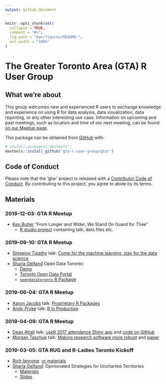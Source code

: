 ```yaml
---
output: github_document
---
```


<!-- README.md is generated from README.Rmd. Please edit that file -->

```r
knitr::opts_chunk$set(
  collapse = TRUE,
  comment = "#>",
  fig.path = "man/figures/README-",
  out.width = "100%"
)
```

# The Greater Toronto Area (GTA) R User Group

<!-- badges: start -->
<!-- badges: end -->

## What we're about

This group welcomes new and experienced R users to exchange knowledge and experience on using R for data analysis, data visualization, data reporting, or any other interesting use case. Information on upcoming and past meetings, such as location and time of our next meeting, can be found [on our Meetup page](https://www.meetup.com/Greater-Toronto-Area-GTA-R-Users-Group/).

This package can be obtained from [GitHub](https://github.com/) with:

``` r
# install.packages("devtools")
devtools::install_github("gta-r-user-group/gtar")
```

## Code of Conduct

Please note that the 'gtar' project is released with a [Contributor Code of Conduct](CODE_OF_CONDUCT.md). By contributing to this project, you agree to abide by its terms.

## Materials

### 2019-12-03: GTA R Meetup

* [Ken Butler](http://ritsokiguess.site/home/) "From Longer and Wider, We Stand On Guard for Thee"
    * [R studio project](https://github.com/nxskok/rmeetup) containing talk, data files etc.

### 2019-09-10: GTA R Meetup

* [Shreejoy Tipathy](https://triplab.org/) talk: [Come for the machine learning, stay for the data science](https://github.com/gta-r-user-group/gtar/tree/master/2019-09-09/neuroinformatics_data_science.pdf)
* [Sharla Gelfand](https://twitter.com/sharlagelfand) Open Data Toronto:
    * [Demo](https://github.com/gta-r-user-group/gtar/tree/master/2019-09-09/opendatatoronto/opendatatoronto-demo.md)
    * [Toronto Open Data Portal](https://open.toronto.ca/)
    * [`opendatatoronto` R Package](https://sharlagelfand.github.io/opendatatoronto/)

### 2019-06-04: GTA R Meetup

* [Aaron Jacobs](https://unconj.ca/blog/) talk: [Proprietary R Packages](https://github.com/gta-r-user-group/gtar/tree/master/2019-06-04/proprietary-r-packages/presentation.Rmd)
* [Andy Pryke](http://www.andypryke.com/) talk: [R in Production](https://github.com/gta-r-user-group/gtar/tree/master/2019-06-04/R-in-Production/R-in-Production-Andy-Pryke.pdf)

### 2019-04-09: GTA R Meetup

* [Dean Attali](https://deanattali.com/) talk: [useR 2017 attendance Shiny app](https://daattali.com/shiny/user2017/) and [code on GitHub](https://github.com/daattali/user2017)
* [Morgan Taschuk](https://morgantaschuk.com/) talk: [Making research software more robust](https://docs.google.com/presentation/d/1cgFwOn37HDEzIqZIiCI1GVhVv9NS2HPcflp13vNQX0w/edit?usp=sharing) and [paper](https://journals.plos.org/ploscompbiol/article?id=10.1371/journal.pcbi.1005412) 

### 2019-03-05: GTA RUG and R-Ladies Toronto Kickoff

* [Rich Iannone](https://twitter.com/riannone): [`gt` materials](https://github.com/gta-r-user-group/gtar/tree/master/2019-03-05/rich-i)
* [Sharla Gelfand](https://twitter.com/sharlagelfand): Opinionated Strategies for Uncharted Territories
    * [Materials](https://github.com/gta-r-user-group/gtar/tree/master/2019-03-05/opinionated-strategies-for-uncharted-territories)
    * [Slides](https://sharla.party/talks/rladies-rug-kickoff.html#1)
